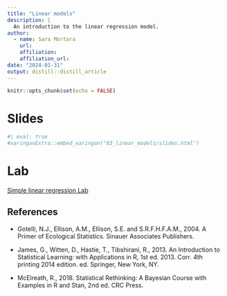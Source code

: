 ```yaml
---
title: "Linear models"
description: |
  An introduction to the linear regression model.
author:
  - name: Sara Mortara 
    url: 
    affiliation:
    affiliation_url:
date: "2024-01-31"
output: distill::distill_article
---
```


```r
knitr::opts_chunk$set(echo = FALSE)
```

# Slides

```r
#| eval: true
#xaringanExtra::embed_xaringan("03_linear_models/slides.html")
```

# Lab

[Simple linear regression Lab]()



## References

+ Gotelli, N.J., Ellison, A.M., Ellison, S.E. and S.R.F.H.F.A.M., 2004. A Primer of Ecological Statistics. Sinauer Associates Publishers.

+ James, G., Witten, D., Hastie, T., Tibshirani, R., 2013. An Introduction to Statistical Learning: with Applications in R, 1st ed. 2013. Corr. 4th printing 2014 edition. ed. Springer, New York, NY.

+ McElreath, R., 2018. Statistical Rethinking: A Bayesian Course with Examples in R and Stan, 2nd ed. CRC Press.





